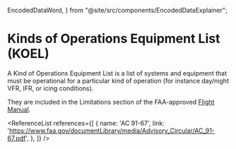   EncodedDataWord,
} from "@site/src/components/EncodedDataExplainer";

# Kinds of Operations Equipment List (KOEL)

A Kind of Operations Equipment List is a list of systems and equipment that must
be operational for a particular kind of operation (for instance day/night VFR,
IFR, or icing conditions).

They are included in the Limitations section of the FAA-approved
[Flight Manual](/topics/regulations/airworthiness/afms).

<Reg part="91.9" />

<ReferenceList references={[
  {
    name: 'AC 91-67',
    link: 'https://www.faa.gov/documentLibrary/media/Advisory_Circular/AC_91-67.pdf',
  },
]} />
